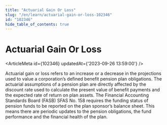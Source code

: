 ```yaml
---
title: "Actuarial Gain Or Loss"
slug: "/en/learn/actuarial-gain-or-loss-102346"
id: "102346"
hide_table_of_contents: true
---
```



# Actuarial Gain Or Loss

<ArticleMeta id={102346} updatedAt={'2023-09-26 13:59:00'} />
<div className='border-solid border-b border-t-0 my-4 border-[var(--ifm-color-gray-300)]' />

Actuarial gain or loss refers to an increase or a decrease in the projections used to value a corporation’s defined benefit pension plan obligations. The actuarial assumptions of a pension plan are directly affected by the discount rate used to calculate the present value of benefit payments and the expected rate of return on plan assets. The Financial Accounting Standards Board (FASB) SFAS No. 158 requires the funding status of pension funds to be reported on the plan sponsor’s balance sheet. This means there are periodic updates to the pension obligations, the fund performance and the financial health of the plan.
